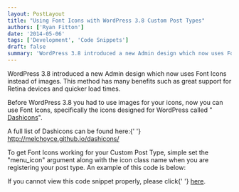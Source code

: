 ```yaml
---
layout: PostLayout
title: "Using Font Icons with WordPress 3.8 Custom Post Types" 
authors: ['Ryan Fitton']
date: '2014-05-06'
tags: ['Development', 'Code Snippets']
draft: false
summary: 'WordPress 3.8 introduced a new Admin design which now uses Font Icons instead of images. This method has many benefits such as great support for Retina devices and quicker load times. Before WordPress 3.8 you had to use images for your icons, now you can use Font Icons, specifically the icons designed for WordPress called ...'
---
```


WordPress 3.8 introduced a new Admin design which now uses Font Icons instead of images. This method has many benefits such as great support for Retina devices and quicker load times.

Before WordPress 3.8 you had to use images for your icons, now you can use Font Icons, specifically the icons designed for WordPress called " [Dashicons](http://melchoyce.github.io/dashicons/)".

A full list of Dashicons can be found here:{\' \'} <http://melchoyce.github.io/dashicons/>

To get Font Icons working for your Custom Post Type, simple set the "menu_icon" argument along with the icon class name when you are registering your post type. An example of this code is below:

If you cannot view this code snippet properly, please click{\' \'} [here](https://gist.github.com/ryanfitton/10544553).
